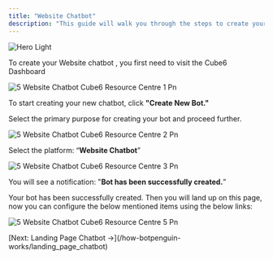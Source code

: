 ```yaml
---
title: "Website Chatbot"
description: "This guide will walk you through the steps to create your Website chatbot."
---
```


<img
  className="block dark:hidden"
  src="/images/hero-light.png"
  alt="Hero Light"
/>

To create your Website chatbot , you first need to visit the  Cube6 Dashboard

![5 Website Chatbot Cube6 Resource Centre 1 Pn](/images/how-botpenguin-works/create-newchatbot/5.website_chatbot__Cube6_resource_centre-1.png)

To start creating your new chatbot, click **"Create New Bot."**

Select the primary purpose for creating your bot and proceed further.

![5 Website Chatbot Cube6 Resource Centre 2 Pn](/images/how-botpenguin-works/create-newchatbot/5.website_chatbot__Cube6_resource_centre-2.png)

Select the platform: “**Website Chatbot**”

![5 Website Chatbot Cube6 Resource Centre 3 Pn](/images/how-botpenguin-works/create-newchatbot/5.website_chatbot__Cube6_resource_centre-3.png)

You will see a notification: "**Bot has been successfully created.**”

Your bot has been successfully created. Then you will land up on this page, now you can configure the below mentioned items using the below links:

![5 Website Chatbot Cube6 Resource Centre 5 Pn](/images/how-botpenguin-works/create-newchatbot/5.website_chatbot__Cube6_resource_centre-5.png)

<Info>
  [Next: Landing Page Chatbot →](/how-botpenguin-works/landing_page_chatbot)
</Info>